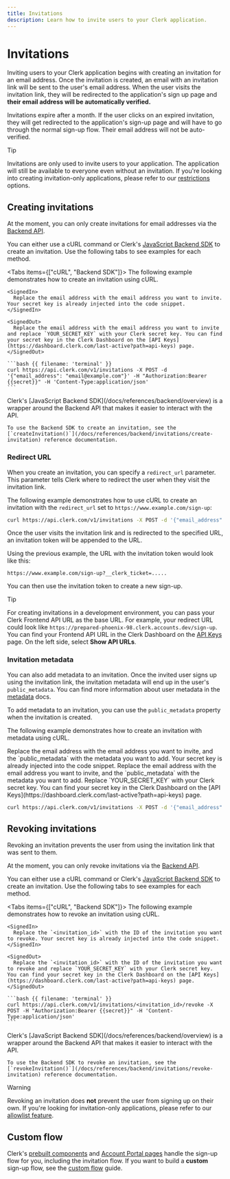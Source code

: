 ```yaml
---
title: Invitations
description: Learn how to invite users to your Clerk application.
---
```


# Invitations

Inviting users to your Clerk application begins with creating an invitation for an email address. Once the invitation is created, an email with an invitation link will be sent to the user's email address. When the user visits the invitation link, they will be redirected to the application's sign up page and **their email address will be automatically verified.**

Invitations expire after a month. If the user clicks on an expired invitation, they will get redirected to the application's sign-up page and will have to go through the normal sign-up flow. Their email address will not be auto-verified.

> [!TIP]
> Invitations are only used to invite users to your application. The application will still be available to everyone even without an invitation. If you're looking into creating invitation-only applications, please refer to our [restrictions](/docs/authentication/configuration/restrictions) options.

## Creating invitations

At the moment, you can only create invitations for email addresses via the [Backend API](https://clerk.com/docs/reference/backend-api/tag/Invitations#operation/CreateInvitation).

You can either use a cURL command or Clerk's [JavaScript Backend SDK](/docs/references/backend/overview) to create an invitation. Use the following tabs to see examples for each method.

<Tabs items={["cURL", "Backend SDK"]}>
  <Tab>
    The following example demonstrates how to create an invitation using cURL.

    <SignedIn>
      Replace the email address with the email address you want to invite. Your secret key is already injected into the code snippet.
    </SignedIn>

    <SignedOut>
      Replace the email address with the email address you want to invite and replace `YOUR_SECRET_KEY` with your Clerk secret key. You can find your secret key in the Clerk Dashboard on the [API Keys](https://dashboard.clerk.com/last-active?path=api-keys) page.
    </SignedOut>

    ```bash {{ filename: 'terminal' }}
    curl https://api.clerk.com/v1/invitations -X POST -d '{"email_address": "email@example.com"}' -H "Authorization:Bearer {{secret}}" -H 'Content-Type:application/json'
    ```
  </Tab>

  <Tab>
    Clerk's [JavaScript Backend SDK](/docs/references/backend/overview) is a wrapper around the Backend API that makes it easier to interact with the API.

    To use the Backend SDK to create an invitation, see the [`createInvitation()`](/docs/references/backend/invitations/create-invitation) reference documentation.
  </Tab>
</Tabs>

### Redirect URL

When you create an invitation, you can specify a `redirect_url` parameter. This parameter tells Clerk where to redirect the user when they visit the invitation link.

The following example demonstrates how to use cURL to create an invitation with the `redirect_url` set to `https://www.example.com/sign-up`:

```bash
curl https://api.clerk.com/v1/invitations -X POST -d '{"email_address": "email@example.com", "redirect_url": "https://www.example.com/sign-up"}' -H "Authorization:Bearer {{secret}}" -H 'Content-Type:application/json'
```

Once the user visits the invitation link and is redirected to the specified URL, an invitation token will be appended to the URL.

Using the previous example, the URL with the invitation token would look like this:

`https://www.example.com/sign-up?__clerk_ticket=.....`

You can then use the invitation token to create a new sign-up.

> [!TIP]
> For creating invitations in a development environment, you can pass your Clerk Frontend API URL as the base URL. For example, your redirect URL could look like `https://prepared-phoenix-98.clerk.accounts.dev/sign-up`. You can find your Frontend API URL in the Clerk Dashboard on the [API Keys](https://dashboard.clerk.com/last-active?path=api-keys) page. On the left side, select **Show API URLs**.

### Invitation metadata

You can also add metadata to an invitation. Once the invited user signs up using the invitation link, the invitation metadata will end up in the user's `public_metadata`. You can find more information about user metadata in the [metadata](/docs/users/metadata) docs.

To add metadata to an invitation, you can use the `public_metadata` property when the invitation is created.

The following example demonstrates how to create an invitation with metadata using cURL.

<SignedIn>
  Replace the email address with the email address you want to invite, and the `public_metadata` with the metadata you want to add. Your secret key is already injected into the code snippet.
</SignedIn>

<SignedOut>
  Replace the email address with the email address you want to invite, and the `public_metadata` with the metadata you want to add. Replace `YOUR_SECRET_KEY` with your Clerk secret key. You can find your secret key in the Clerk Dashboard on the [API Keys](https://dashboard.clerk.com/last-active?path=api-keys) page.
</SignedOut>

```bash
curl https://api.clerk.com/v1/invitations -X POST -d '{"email_address": "email@example.com", "public_metadata": {"age": "21"}}' -H "Authorization:Bearer {{secret}}" -H 'Content-Type:application/json'
```

## Revoking invitations

Revoking an invitation prevents the user from using the invitation link that was sent to them.

At the moment, you can only revoke invitations via the [Backend API](https://clerk.com/docs/reference/backend-api/tag/Invitations#operation/RevokeInvitation).

You can either use a cURL command or Clerk's [JavaScript Backend SDK](/docs/references/backend/overview) to create an invitation. Use the following tabs to see examples for each method.

<Tabs items={["cURL", "Backend SDK"]}>
  <Tab>
    The following example demonstrates how to revoke an invitation using cURL.

    <SignedIn>
      Replace the `<invitation_id>` with the ID of the invitation you want to revoke. Your secret key is already injected into the code snippet.
    </SignedIn>

    <SignedOut>
      Replace the `<invitation_id>` with the ID of the invitation you want to revoke and replace `YOUR_SECRET_KEY` with your Clerk secret key. You can find your secret key in the Clerk Dashboard on the [API Keys](https://dashboard.clerk.com/last-active?path=api-keys) page.
    </SignedOut>

    ```bash {{ filename: 'terminal' }}
    curl https://api.clerk.com/v1/invitations/<invitation_id>/revoke -X POST -H "Authorization:Bearer {{secret}}" -H 'Content-Type:application/json'
    ```
  </Tab>

  <Tab>
    Clerk's [JavaScript Backend SDK](/docs/references/backend/overview) is a wrapper around the Backend API that makes it easier to interact with the API.

    To use the Backend SDK to revoke an invitation, see the [`revokeInvitation()`](/docs/references/backend/invitations/revoke-invitation) reference documentation.
  </Tab>
</Tabs>

> [!WARNING]
> Revoking an invitation does **not** prevent the user from signing up on their own. If you're looking for invitation-only applications, please refer to our [allowlist feature](/docs/authentication/configuration/restrictions#allowlist).

## Custom flow

Clerk's [prebuilt components](/docs/components/overview) and [Account Portal pages](/docs/account-portal/overview) handle the sign-up flow for you, including the invitation flow. If you want to build a **custom** sign-up flow, see the [custom flow](/docs/custom-flows/invitations) guide.
